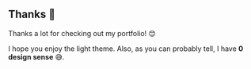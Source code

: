 ## Thanks 🙏

Thanks a lot for checking out my portfolio! 😊 

I hope you enjoy the light theme.
Also, as you can probably tell, I have **0 design sense** 😅.
